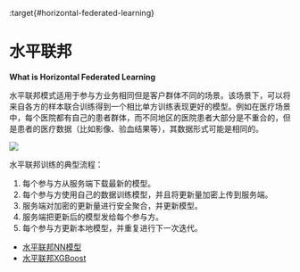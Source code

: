 :target{#horizontal-federated-learning}

# 水平联邦

<strong>What is Horizontal Federated Learning</strong>

水平联邦模式适用于参与方业务相同但是客户群体不同的场景。该场景下，可以将来自各方的样本联合训练得到一个相比单方训练表现更好的模型。例如在医疗场景中，每个医院都有自己的患者群体，而不同地区的医院患者大部分是不重合的，但是患者的医疗数据（比如影像、验血结果等），其数据形式可能是相同的。

![](../../../_assets/federate_learning.png)

水平联邦训练的典型流程：

1. 每个参与方从服务端下载最新的模型。
2. 每个参与方使用自己的数据训练模型，并且将更新量加密上传到服务端。
3. 服务端对加密的更新量进行安全聚合，并更新模型。
4. 服务端把更新后的模型发给每个参与方。
5. 每个参与方更新本地模型，并重复进行下一次迭代。

<TableOfContents>


  - [水平联邦NN模型](fl_model.mdx)
  - [水平联邦XGBoost](tree.mdx)
</TableOfContents>

